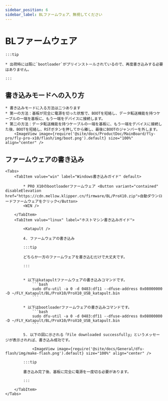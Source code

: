 ```yaml
---
sidebar_position: 6
sidebar_label: BLファームウェア、無視してください
---
```







# BLファームウェア

    :::tip

    * 出荷時には既に`bootloader`がプリインストールされているので、再度書き込みする必要はありません。

    :::

## 書き込みモードへの入り方


    * 書き込みモードに入る方法は二つあります
    * 第一の方法：基板が完全に電源を切った状態で、BOOTを短絡し、データ転送機能を持つケーブルの一端を基板に、もう一端をデバイスに接続します。
    * 第二の方法：データ転送機能を持つケーブルの一端を基板に、もう一端をデバイスに接続した後、BOOTを短絡し、RSTボタンを押してから離し、最後にBOOTのジャンパーを外します。
        <ImageView image={require('@site/docs/ProductDoc/MainBoard/fly-pro/fly-pro-x10/flash/img/boot.png').default} size="100%" align="center" />

## ファームウェアの書き込み
    <Tabs>
        <TabItem value="win" label="Windows書き込みガイド" default>

            * PRO X10のbootloaderファームウェア <Button variant="contained" disableElevation href="https://cdn.mellow.klipper.cn/firmware/BL/ProX10.zip">自動ダウンロードファームウェアをクリック</Button>
            <WIN />
            
        </TabItem>
        <TabItem value="linux" label="ホストマシン書き込みガイド">
            
            <Katapult />

            4. ファームウェアの書き込み

            :::tip

            どちらか一方のファームウェアを書き込むだけで大丈夫です。

            :::


            * 以下はkatapultファームウェアの書き込みコマンドです。
                ```bash
                sudo dfu-util -a 0 -d 0483:df11 --dfuse-address 0x08000000 -D ~/FLY_Katapult/BL/ProX10/ProX10_USB_katapult.bin
                ```

            * 以下はbootloaderファームウェアの書き込みコマンドです。
                ```bash
                sudo dfu-util -a 0 -d 0483:df11 --dfuse-address 0x08000000 -D ~/FLY_Katapult/BL/ProX10/ProX10_USB_katapult.bin
                ```

            5. 以下の図に示される「File downloaded successfully」というメッセージが表示されれば、書き込み成功です。

                <ImageView image={require('@site/docs/General/dfu-flash/img/make-flash.png').default} size="100%" align="center" />

            :::tip

            書き込み完了後、基板に完全に電源を一度切る必要があります。

            :::

        </TabItem>
    </Tabs>